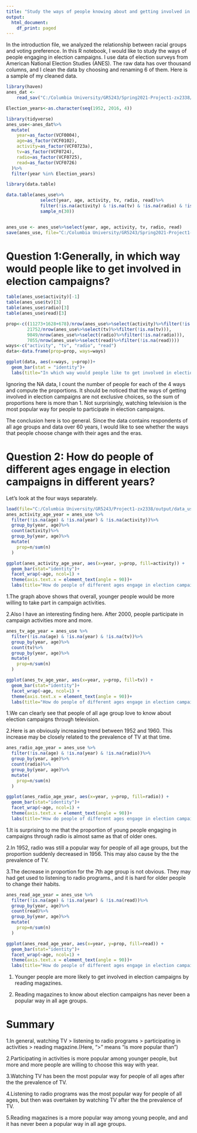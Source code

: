 ```yaml
---
title: "Study the ways of people knowing about and getting involved in election campaigns"
output:
  html_document:
    df_print: paged
---
```


In the introduction file, we analyzed the relationship between racial groups and voting preference. In this R notebook, I would like to study the ways of people engaging in election campaigns. I use data of election surveys from American National Election Studies (ANES). The raw data has over thousand columns, and I clean the data by choosing and renaming 6 of them. Here is a sample of my cleaned data.
```r
library(haven)
anes_dat <-
    read_sav("C:/Columbia University/GR5243/Spring2021-Project1-zx2338/data/anes_timeseries_cdf.sav")
```


```r
Election_years<-as.character(seq(1952, 2016, 4))

library(tidyverse)
anes_use<-anes_dat%>%
  mutate(
    year=as_factor(VCF0004),
    age=as_factor(VCF0102),
    activity=as_factor(VCF0723a),
    tv=as_factor(VCF0724),
    radio=as_factor(VCF0725),
    read=as_factor(VCF0726)
  )%>%
  filter(year %in% Election_years)

library(data.table)

data.table(anes_use%>%
             select(year, age, activity, tv, radio, read)%>%
             filter(!is.na(activity) & !is.na(tv) & !is.na(radio) & !is.na(read))%>%
             sample_n(30))


anes_use <- anes_use%>%select(year, age, activity, tv, radio, read)
save(anes_use, file="C:/Columbia University/GR5243/Spring2021-Project1-zx2338/output/data_use.RData")
```





# Question 1:Generally, in which way would people like to get involved in election campaigns?
```r
table(anes_use$activity)[-1]
table(anes_use$tv)[3]
table(anes_use$radio)[3]
table(anes_use$read)[3]

prop<-c((11273+1628+678)/nrow(anes_use%>%select(activity)%>%filter(!is.na(activity))),
        21752/nrow(anes_use%>%select(tv)%>%filter(!is.na(tv))),
        9849/nrow(anes_use%>%select(radio)%>%filter(!is.na(radio))),
        7055/nrow(anes_use%>%select(read)%>%filter(!is.na(read))))
ways<-c("activity", "tv", "radio", "read")
data<-data.frame(prop=prop, ways=ways)

ggplot(data, aes(x=ways, y=prop))+
  geom_bar(stat = "identity")+
  labs(title="In which way would people like to get involved in election campaigns")
```
Ignoring the NA data, I count the number of people for each of the 4 ways and compute the proportions. It should be noticed that the ways of getting involved in election campaigns are not exclusive choices, so the sum of proportions here is more than 1. Not surprisingly, watching television is the most popular way for people to participate in election campaigns. 

The conclusion here is too general. Since the data contains respondents of all age groups and data over 60 years, I would like to see whether the ways that people choose change with their ages and the eras.




# Question 2: How do people of different ages engage in election campaigns in different years?

Let's look at the four ways separately.
```r
load(file="C:/Columbia University/GR5243/Project1-zx2338/output/data_use.RData")
anes_activity_age_year = anes_use %>%
  filter(!is.na(age) & !is.na(year) & !is.na(activity))%>%
  group_by(year, age)%>%
  count(activity)%>%
  group_by(year, age)%>%
  mutate(
    prop=n/sum(n)
  )

ggplot(anes_activity_age_year, aes(x=year, y=prop, fill=activity)) +
  geom_bar(stat="identity")+ 
  facet_wrap(~age, ncol=1) + 
  theme(axis.text.x = element_text(angle = 90))+
  labs(title="How do people of different ages engage in election campaigns in different years")
```
1.The graph above shows that overall, younger people would be more willing to take part in campaign activities. 

2.Also I have an interesting finding here. After 2000, people participate in campaign activities more and more.

```r
anes_tv_age_year = anes_use %>%
  filter(!is.na(age) & !is.na(year) & !is.na(tv))%>%
  group_by(year, age)%>%
  count(tv)%>%
  group_by(year, age)%>%
  mutate(
    prop=n/sum(n)
  )

ggplot(anes_tv_age_year, aes(x=year, y=prop, fill=tv)) +
  geom_bar(stat="identity")+ 
  facet_wrap(~age, ncol=1) + 
  theme(axis.text.x = element_text(angle = 90))+
  labs(title="How do people of different ages engage in election campaigns in different years")
```
1.We can clearly see that people of all age group love to know about election campaigns through television. 

2.Here is an obviously increasing trend between 1952 and 1960. This increase may be closely related to the prevalence of TV at that time.

```r
anes_radio_age_year = anes_use %>%
  filter(!is.na(age) & !is.na(year) & !is.na(radio))%>%
  group_by(year, age)%>%
  count(radio)%>%
  group_by(year, age)%>%
  mutate(
    prop=n/sum(n)
  )

ggplot(anes_radio_age_year, aes(x=year, y=prop, fill=radio)) +
  geom_bar(stat="identity")+ 
  facet_wrap(~age, ncol=1) + 
  theme(axis.text.x = element_text(angle = 90))+
  labs(title="How do people of different ages engage in election campaigns in different years")
```
1.It is surprising to me that the proportion of young people engaging in campaigns through radio is almost same as that of older ones.

2.In 1952, radio was still a popular way for people of all age groups, but the proportion suddenly decreased in 1956. This may also cause by the the prevalence of TV. 

3.The decrease in proportion for the 7th age group is not obvious. They may had get used to listening to radio programs., and it is hard for older people to change their habits.

```r
anes_read_age_year = anes_use %>%
  filter(!is.na(age) & !is.na(year) & !is.na(read))%>%
  group_by(year, age)%>%
  count(read)%>%
  group_by(year, age)%>%
  mutate(
    prop=n/sum(n)
  )

ggplot(anes_read_age_year, aes(x=year, y=prop, fill=read)) +
  geom_bar(stat="identity")+ 
  facet_wrap(~age, ncol=1) + 
  theme(axis.text.x = element_text(angle = 90))+
  labs(title="How do people of different ages engage in election campaigns in different years")
```

1. Younger people are more likely to get involved in election campaigns by reading magazines. 

2. Reading magazines to know about election campaigns has never been a popular way in all age groups.

# Summary
1.In general, watching TV > listening to radio programs > participating in activities > reading magazine.(Here, ">" means "is more popular than")

2.Participating in activities is more popular among younger people, but more and more people are willing to choose this way with year.

3.Watching TV has been the most popular way for people of all ages after the the prevalence of TV.

4.Listening to radio programs was the most popular way for people of all ages, but then was overtaken by watching TV after the the prevalence of TV.

5.Reading magazines is a more popular way among young people, and and it has never been a popular way in all age groups.

